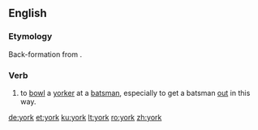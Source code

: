 {{also|York}}
==English==

===Etymology===
Back-formation from {{m|en|yorker}}.

===Verb===
{{en-verb}}

# {{label|en|cricket}} to [[bowl]] a [[yorker]] at a [[batsman]], especially to get a batsman [[out]] in this way.

[[de:york]]
[[et:york]]
[[ku:york]]
[[lt:york]]
[[ro:york]]
[[zh:york]]